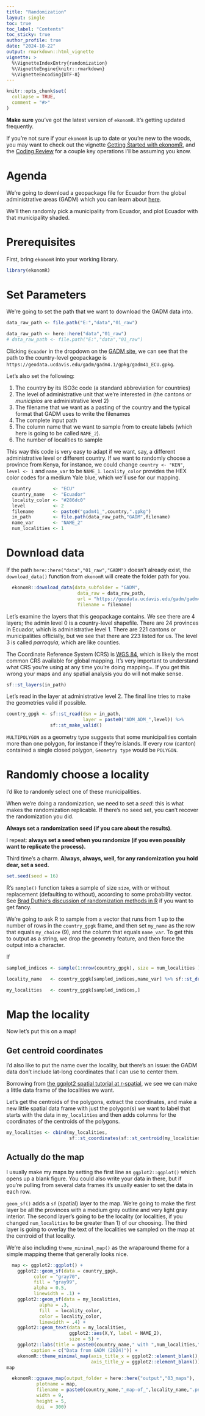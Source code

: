 ```yaml
---
title: "Randomization"
layout: single
toc: true
toc_label: "Contents"
toc_sticky: true
author_profile: true
date: "2024-10-22"
output: rmarkdown::html_vignette
vignette: >
  %\VignetteIndexEntry{randomization}
  %\VignetteEngine{knitr::rmarkdown}
  %\VignetteEncoding{UTF-8}
---
```

```r
knitr::opts_chunk$set(
  collapse = TRUE,
  comment = "#>"
)

```

**Make sure** you've got the latest version of `ekonomR`. It's getting updated frequently. 

If you're not sure if your `ekonomR` is up to date or you're new to the woods, you may want to check out the vignette [Getting Started with ekonomR](https://stallman-j.github.io/ekonomR/vignettes/getting-started-with-ekonomR/), and the [Coding Review](https://stallman-j.github.io/ekonomR/vignettes/coding-review/) for a couple key operations I'll be assuming you know.

# Agenda

We're going to download a geopackage file for Ecuador from the global administrative areas (GADM) which you can learn about [here](https://uwaterloo.ca/library/geospatial/collections/us-and-world-geospatial-data-resources/global-administrative-areas-gadm). 

We'll then randomly pick a municipality from Ecuador, and plot Ecuador with that municipality shaded.


# Prerequisites

First, bring `ekonomR` into your working library.

``` r
library(ekonomR)
```

# Set Parameters

We're going to set the path that we want to download the GADM data into. 

```r
data_raw_path <- file.path("E:","data","01_raw")

```

```r
data_raw_path <- here::here("data","01_raw")
# data_raw_path <- file.path("E:","data","01_raw")

```

Clicking `Ecuador` in the dropdown on the [GADM site](https://gadm.org/download_country.html), we can see that the path to the country-level geopackage is `https://geodata.ucdavis.edu/gadm/gadm4.1/gpkg/gadm41_ECU.gpkg`.


Let's also set the following:

1. The country by its ISO3c code (a standard abbreviation for countries)
2. The level of administrative unit that we're interested in (the cantons or *municipios* are administrative level 2)
3. The filename that we want as a pasting of the country and the typical format that GADM uses to write the filenames
4. The complete input path
5. The column name that we want to sample from to create labels (which here is going to be called `NAME_2`). 
6. The number of localities to sample

This way this code is very easy to adapt if we want, say, a different administrative level or different country. If we want to randomly choose a province from Kenya, for instance, we could change `country <- "KEN"`, `level <- 1` and `name_var` to be `NAME_1`. `locality_color` provides the HEX color codes for a medium Yale blue, which we'll use for our mapping.


```r
  country        <- "ECU"
  country_name   <- "Ecuador"
  locality_color <- "#286dc0"
  level          <- 2
  filename       <- paste0("gadm41_",country,".gpkg")
  in_path        <- file.path(data_raw_path,"GADM",filename)
  name_var       <- "NAME_2"
  num_localities <- 1
```

# Download data

If the path `here::here("data","01_raw","GADM")` doesn't already exist, the `download_data()` function from `ekonomR` will create the folder path for you. 

```r
  ekonomR::download_data(data_subfolder = "GADM",
                          data_raw = data_raw_path,
                          url = "https://geodata.ucdavis.edu/gadm/gadm4.1/gpkg/gadm41_ECU.gpkg",
                          filename = filename)
```

Let's examine the layers that this geopackage contains. We see there are 4 layers; the admin level 0 is a country-level shapefile. There are 24 provinces in Ecuador, which is administrative level 1. There are 221 cantons or municipalities officially, but we see that there are 223 listed for us. The level 3 is called *parroquia*, which are like counties.

The Coordinate Reference System (CRS) is [WGS 84](https://gisgeography.com/wgs84-world-geodetic-system/), which is likely the most common CRS available for global mapping. It's very important to understand what CRS you're using at any time you're doing mapping=. If you get this wrong your maps and any spatial analysis you do will not make sense.

```r
sf::st_layers(in_path)
```
Let's read in the layer at administrative level 2. The final line tries to make the geometries valid if possible.

```r
country_gpgk <- sf::st_read(dsn = in_path,
                            layer = paste0("ADM_ADM_",level)) %>%
                sf::st_make_valid()
```
`MULTIPOLYGON` as a geometry type suggests that some municipalities contain more than one polygon, for instance if they're islands. If every row (canton) contained a single closed polygon,  `Geometry type` would be `POLYGON`.

# Randomly choose a locality

I'd like to randomly select one of these municipalities. 

When we're doing a randomization, we need to set a *seed*: this is what makes the randomization replicable. If there's no seed set, you can't recover the randomization you did. 

**Always set a randomization seed (if you care about the results)**.

I repeat: **always set a seed when you randomize (if you even possibly want to replicate the process).**

Third time's a charm. **Always, always, well, for any randomization you hold dear, set a seed.**

```r
set.seed(seed = 16)
```

R's `sample()` function takes a sample of size `size`, with or without replacement (defaulting to without), according to some probability vector. See [Brad Duthie's discussion of randomization methods in R](https://bradduthie.github.io/blog/randomisation-methods-in-r/) if you want to get fancy.

We're going to ask R to sample from a vector that runs from 1 up to the number of rows in the `country_gpgk` frame, and then set `my_name` as the row that equals `my_choice` (9), and the column that equals `name_var`. To get this to output as a string, we drop the geometry feature, and then force the output into a character.

If 

```r
sampled_indices <- sample(1:nrow(country_gpgk), size = num_localities )

locality_name   <- country_gpgk[sampled_indices,name_var] %>% sf::st_drop_geometry() %>% as.character()

my_localities   <- country_gpgk[sampled_indices,]
```

# Map the locality

Now let's put this on a map!

## Get centroid coordinates

I'd also like to put the name over the locality, but there's an issue: the GADM data don't include lat-long coordinates that I can use to center them. 

Borrowing from [the ggplot2 spatial tutorial at r-spatial](https://r-spatial.org/r/2018/10/25/ggplot2-sf-2.html), we see we can make a little data frame of the localities we want.

Let's get the centroids of the polygons, extract the coordinates, and make a new little spatial data frame with just the polygon(s) we want to label that starts with the data in `my_localities` and then adds columns for the coordinates of the centroids of the polygons.

```r
my_localities <- cbind(my_localities,
                       sf::st_coordinates(sf::st_centroid(my_localities)))
```
## Actually do the map

I usually make my maps by setting the first line as `ggplot2::ggplot()` which opens up a blank figure. You could also write your data in there, but if you're pulling from several data frames it's usually easier to set the data in each row.

`geom_sf()` adds a `sf` (spatial) layer to the map. We're going to make the first layer be all the provinces with a medium grey outline and very light gray interior. The second layer's going to be the locality (or localities, if you changed `num_localities` to be greater than 1) of our choosing. The third layer is going to overlay the text of the localities we sampled on the map at the centroid of that locality.

We're also including `theme_minimal_map()` as the wraparound theme for a simple mapping theme that generally looks nice.

```r
  map <- ggplot2::ggplot() +
    ggplot2::geom_sf(data = country_gpgk,
          color = "gray70",
          fill = "gray99",
          alpha = 0.5,
          linewidth = .1) +
    ggplot2::geom_sf(data = my_localities,
            alpha = .3,
            fill  = locality_color,
            color = locality_color,
            linewidth = .4) +
    ggplot2::geom_text(data = my_localities,
                       ggplot2::aes(X,Y, label = NAME_2),
                       size = 5) +
    ggplot2::labs(title = paste0(country_name," with ",num_localities," canton randomly chosen"),
         caption = c("Data from GADM (2024)")) +
    ekonomR::theme_minimal_map(axis_title_x = ggplot2::element_blank(),
                               axis_title_y = ggplot2::element_blank())
map

```

```r
  ekonomR::ggsave_map(output_folder = here::here("output","03_maps"),
           plotname = map,
           filename = paste0(country_name,"_map-of_",locality_name,".png"),
           width = 9,
           height = 5,
           dpi  = 300)
```
